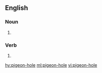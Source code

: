 ==English==

===Noun===
{{en-noun}}

# {{alternative spelling of|pigeonhole|lang=en}}

===Verb===
{{en-verb|pigeon-hol}}

# {{alternative spelling of|pigeonhole|lang=en}}

[[hy:pigeon-hole]]
[[ml:pigeon-hole]]
[[vi:pigeon-hole]]